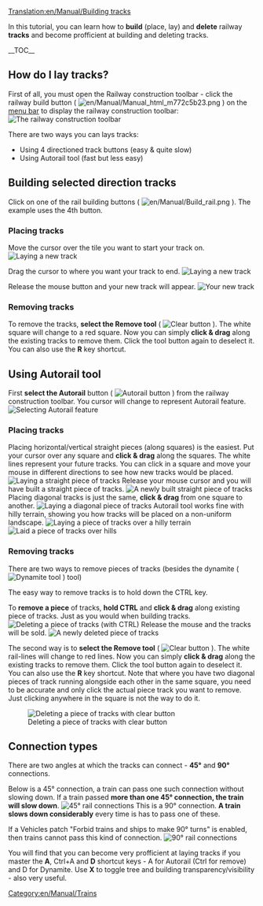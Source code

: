 [[Translation:en/Manual/Building tracks]]
{{en/Manual/Tutorial/Navigation}}

<!-- for search bot mainly -->
In this tutorial, you can learn how to '''build''' (place, lay) and '''delete''' railway '''tracks''' and become profficient at building and deleting tracks.

__TOC__

==How do I lay tracks?==

First of all, you must open the Railway construction toolbar - click the railway build button ( [[File:en/Manual/Manual html m772c5b23.png]] ) on the [[en/Manual/Game interface#the-menu-bar|menu bar]] to display the railway construction toolbar:
[[File:en/Manual/Railroad Construction.png|none|frame|The railway construction toolbar]]

There are two ways you can lays tracks:
* Using 4 directioned track buttons (easy & quite slow)
* Using Autorail tool (fast but less easy)


== Building selected direction tracks ==

Click on one of the rail building buttons ( [[File:en/Manual/Build rail.png]] ). The example uses the 4th button.

=== Placing tracks ===

Move the cursor over the tile you want to start your track on.
[[File:en/Manual/Laying track 1.png|center|frame|Laying a new track]]

Drag the cursor to where you want your track to end.
[[File:en/Manual/Laying track 2.png|center|frame|Laying a new track]]

Release the mouse button and your new track will appear.
[[File:en/Manual/Laying track 3.png|center|frame|Your new track]]

=== Removing tracks === 

To remove the tracks, '''select the Remove tool''' ( [[File:en/Manual/Toggle clear active.png|Clear button]] ). The white square will change to a red square. Now you can simply '''click & drag''' along the existing tracks to remove them. Click the tool button again to deselect it. You can also use the '''R''' key shortcut.



== Using Autorail tool ==

First '''select the Autorail''' button ( [[File:en/Manual/Build autorail.png|Autorail button]] ) from the railway construction toolbar. You cursor will change to represent Autorail feature.
[[File:en/Manual/AutorailTut1.png|none|frame|Selecting Autorail feature]]

=== Placing tracks ===

Placing horizontal/vertical straight pieces (along squares) is the easiest. Put your cursor over any square and '''click & drag''' along the squares. The white lines represent your future tracks.
You can click in a square and move your mouse in different directions to see how new tracks would be placed.
[[File:en/Manual/AutorailTut2.png|none|frame|Laying a straight piece of tracks]]
Release your mouse cursor and you will have built a straight piece of tracks.
[[File:en/Manual/AutorailTut3.png|none|frame|A newly built straight piece of tracks]]
Placing diagonal tracks is just the same, '''click & drag''' from one square to another.
[[File:en/Manual/AutorailTut4.png|none|frame|Laying a diagonal piece of tracks]]
Autorail tool works fine with hilly terrain, showing you how tracks will be placed on a non-uniform landscape.
[[File:en/Manual/AutorailTut5.png|none|frame|Laying a piece of tracks over a hilly terrain]]
[[File:en/Manual/AutorailTut6.png|none|frame|Laid a piece of tracks over hills]]

=== Removing tracks ===

There are two ways to remove pieces of tracks (besides the dynamite ( [[File:en/Manual/Clear title.png|Dynamite tool]] ) tool)

The easy way to remove tracks is to hold down the CTRL key.

To '''remove a piece''' of tracks, '''hold CTRL''' and '''click & drag''' along existing piece of tracks. Just as you would when building tracks.
[[File:en/Manual/AutorailTut7.png|none|frame|Deleting a piece of tracks (with CTRL)]]
Release the mouse and the tracks will be sold.
[[File:en/Manual/AutorailTut8.png|none|frame|A newly deleted piece of tracks]]


The second way is to '''select the Remove tool''' ( [[File:en/Manual/Toggle clear active.png|Clear button]] ). The white rail-lines will change to red lines. Now you can simply '''click & drag''' along the existing tracks to remove them. Click the tool button again to deselect it. You can also use the '''R''' key shortcut.  Note that where you have two diagonal pieces of track running alongside each other in the same square, you need to be accurate and only click the actual piece track you want to remove.  Just clicking anywhere in the square is not the way to do it.

[[File:en/Manual/AutorailTut11.png|none|frame|Deleting a piece of tracks with clear button]]

== Connection types ==

There are two angles at which the tracks can connect - '''45&#176;''' and '''90&#176;''' connections.


Below is a 45&#176; connection, a train can pass one such connection without slowing down. If a train passed '''more than one 45&#176; connection, the train will slow down'''.
[[File:en/Manual/AutorailTut9.png|none|frame|45&#176; rail connections]]
This is a 90&#176; connection. '''A train slows down considerably''' every time is has to pass one of these.

If a Vehicles patch "Forbid trains and ships to make 90&#176; turns" is enabled, then trains cannot pass this kind of connection.
[[File:en/Manual/AutorailTut10.png|none|frame|90&#176; rail connections]]



You will find that you can become very profficient at laying tracks if you master the '''A''', Ctrl+A and '''D''' shortcut keys - A for Autorail (Ctrl for remove) and D for Dynamite. Use '''X''' to toggle tree and building transparency/visibility - also very useful.

<!--
No need to add Tutorial & Walkthroughs categories - added in Template:Tutorial
-->
[[Category:en/Manual/Trains]]